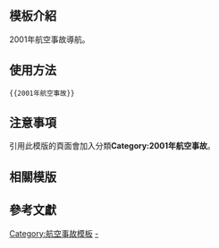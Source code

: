 <includeonly><!-- 在這裡加入模板的保護標識 --></includeonly><noinclude>{{Documentation subpage}}</noinclude>
<!-- 在本行下編輯模板說明 -->

== 模板介紹 ==

2001年航空事故導航。

==使用方法==

<pre>{{2001年航空事故}}</pre>

== 注意事項 ==

引用此模版的頁面會加入分類'''Category:2001年航空事故'''。

== 相關模版 ==

{{歷年航空事故模板}}

== 參考文獻 ==

<includeonly>
<!-- 本行下加入模板的分類 -->
[[Category:航空事故模板]]
[[Category:2001年航空事故|-]]
</includeonly>